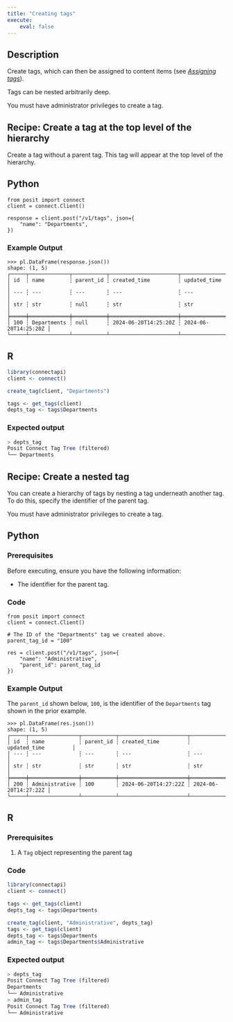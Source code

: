 ```yaml
---
title: "Creating tags"
execute:
    eval: false
---
```


## Description

Create tags, which can then be assigned to content items (see [*Assigning tags*](../assign/index.qmd)).

Tags can be nested arbitrarily deep.

::: {.callout-warning}

You must have administrator privileges to create a tag.

:::

## Recipe: Create a tag at the top level of the hierarchy

Create a tag without a parent tag. This tag will appear at the top level of the hierarchy.

::: {.panel-tabset group="language"}

## Python

```.python
from posit import connect
client = connect.Client()

response = client.post("/v1/tags", json={
    "name": "Departments",
})
```

### Example Output
```.python
>>> pl.DataFrame(response.json())
shape: (1, 5)
┌─────┬─────────────┬───────────┬──────────────────────┬──────────────────────┐
│ id  ┆ name        ┆ parent_id ┆ created_time         ┆ updated_time         │
│ --- ┆ ---         ┆ ---       ┆ ---                  ┆ ---                  │
│ str ┆ str         ┆ null      ┆ str                  ┆ str                  │
╞═════╪═════════════╪═══════════╪══════════════════════╪══════════════════════╡
│ 100 ┆ Departments ┆ null      ┆ 2024-06-20T14:25:20Z ┆ 2024-06-20T14:25:20Z │
└─────┴─────────────┴───────────┴──────────────────────┴──────────────────────┘
```


## R

```.r
library(connectapi)
client <- connect()

create_tag(client, "Departments")

tags <- get_tags(client)
depts_tag <- tags$Departments
```

### Expected output

```.r
> depts_tag
Posit Connect Tag Tree (filtered)
└── Departments
```

:::

## Recipe: Create a nested tag

You can create a hierarchy of tags by nesting a tag underneath another tag. To do this, specify the identifier of the parent tag.

::: {.callout-warning}

You must have administrator privileges to create a tag.

:::

::: {.panel-tabset group="language"}

## Python

### Prerequisites

Before executing, ensure you have the following information:

- The identifier for the parent tag.

### Code

```.python
from posit import connect
client = connect.Client()

# The ID of the "Departments" tag we created above.
parent_tag_id = "100"

res = client.post("/v1/tags", json={
    "name": "Administrative",
    "parent_id": parent_tag_id
})
```

### Example Output

::: {.callout-tip}

The `parent_id` shown below, `100`, is the identifier of the `Departments` tag shown in the prior example.

:::

```.python
>>> pl.DataFrame(res.json())
shape: (1, 5)
┌─────┬────────────────┬───────────┬──────────────────────┬──────────────────────┐
│ id  ┆ name           ┆ parent_id ┆ created_time         ┆ updated_time         │
│ --- ┆ ---            ┆ ---       ┆ ---                  ┆ ---                  │
│ str ┆ str            ┆ str       ┆ str                  ┆ str                  │
╞═════╪════════════════╪═══════════╪══════════════════════╪══════════════════════╡
│ 200 ┆ Administrative ┆ 100       ┆ 2024-06-20T14:27:22Z ┆ 2024-06-20T14:27:22Z │
└─────┴────────────────┴───────────┴──────────────────────┴──────────────────────┘
```

## R

### Prerequisites

1. A `Tag` object representing the parent tag

### Code

```.r
library(connectapi)
client <- connect()

tags <- get_tags(client)
depts_tag <- tags$Departments

create_tag(client, "Administrative", depts_tag)
tags <- get_tags(client)
depts_tag <- tags$Departments
admin_tag <- tags$Departments$Administrative
```

### Expected output

```.r
> depts_tag
Posit Connect Tag Tree (filtered)
Departments
└── Administrative
> admin_tag
Posit Connect Tag Tree (filtered)
└── Administrative
```

:::
